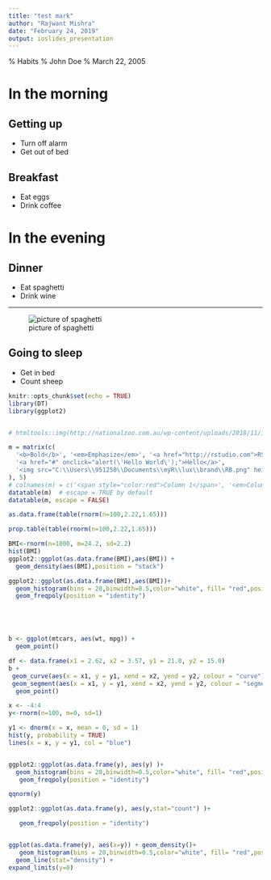 ```yaml
---
title: "test mark"
author: "Rajwant Mishra"
date: "February 24, 2019"
output: ioslides_presentation
---
```

% Habits
% John Doe
% March 22, 2005

# In the morning

## Getting up

- Turn off alarm
- Get out of bed

## Breakfast

- Eat eggs
- Drink coffee

# In the evening

## Dinner

- Eat spaghetti
- Drink wine

------------------

![picture of spaghetti](https://github.com/Rajwantmishra/ms-project-607_1/blob/master/Graphics/Slide2.PNG?raw=true)

## Going to sleep

- Get in bed
- Count sheep



```r
knitr::opts_chunk$set(echo = TRUE)
library(DT)
library(ggplot2)
```


```r

```


```r
# htmltools::img(http://nationalzoo.com.au/wp-content/uploads/2018/11/instagram-png-instagram-png-logo-1455-e1541554409331.png)

m = matrix(c(
  '<b>Bold</b>', '<em>Emphasize</em>', '<a href="http://rstudio.com">RStudio</a>',
  '<a href="#" onclick="alert(\'Hello World\');">Hello</a>',
  '<img src="C:\\Users\\951250\\Documents\\myR\\lux\\brand\\RB.png" height="42" width="42" >'
), 5)
# colnames(m) = c('<span style="color:red">Column 1</span>', '<em>Column 2</em>')
datatable(m)  # escape = TRUE by default
datatable(m, escape = FALSE)
```


```r
as.data.frame(table(rnorm(n=100,2.22,1.65)))

prop.table(table(rnorm(n=100,2.22,1.65)))

BMI<-rnorm(n=1000, m=24.2, sd=2.2) 
hist(BMI)
ggplot2::ggplot(as.data.frame(BMI),aes(BMI)) +   
  geom_density(aes(BMI),position = "stack")

ggplot2::ggplot(as.data.frame(BMI),aes(BMI))+
  geom_histogram(bins = 20,binwidth=0.5,color="white", fill= "red",position = "stack")+
  geom_freqpoly(position = "identity")





b <- ggplot(mtcars, aes(wt, mpg)) +
  geom_point()

df <- data.frame(x1 = 2.62, x2 = 3.57, y1 = 21.0, y2 = 15.0)
b +
 geom_curve(aes(x = x1, y = y1, xend = x2, yend = y2, colour = "curve"), data = df) +
 geom_segment(aes(x = x1, y = y1, xend = x2, yend = y2, colour = "segment"), data = df)+
  geom_point()

```


```r

x <- -4:4
y<-rnorm(n=100, m=0, sd=1) 

y1 <- dnorm(x = x, mean = 0, sd = 1)
hist(y, probability = TRUE)
lines(x = x, y = y1, col = "blue")


ggplot2::ggplot(as.data.frame(y), aes(y) )+
  geom_histogram(bins = 20,binwidth=0.5,color="white", fill= "red",position = "stack")+
   geom_freqpoly(position = "identity")

qqnorm(y)

ggplot2::ggplot(as.data.frame(y), aes(y,stat="count") )+

   geom_freqpoly(position = "identity")


ggplot(as.data.frame(y), aes(x=y)) + geom_density()+
   geom_histogram(bins = 20,binwidth=0.5,color="white", fill= "red",position = "stack")+
  geom_line(stat="density") +
expand_limits(y=0)




```

